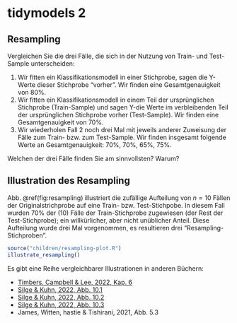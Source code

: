 # tidymodels 2



## Resampling


Vergleichen Sie die drei Fälle, die sich in der Nutzung von Train- und Test-Sample unterscheiden:

1. Wir fitten ein Klassifikationsmodell in einer Stichprobe, sagen die Y-Werte dieser Stichprobe "vorher". Wir finden eine Gesamtgenauigkeit von 80%.
2. Wir fitten ein Klassifikationsmodell in einem Teil der ursprünglichen Stichprobe (Train-Sample) und sagen Y-die Werte im verbleibenden Teil der ursprünglichen Stichprobe vorher (Test-Sample). Wir finden eine Gesamtgenauigkeit von 70%.
3. Wir wiederholen Fall 2 noch drei Mal mit jeweils anderer Zuweisung der Fälle zum Train- bzw. zum Test-Sample. Wir finden insgesamt folgende Werte an Gesamtgenauigkeit: 70%, 70%, 65%, 75%.


Welchen der drei Fälle finden Sie am sinnvollsten? Warum?



## Illustration des Resampling

Abb. \@ref(fig:resampling) illustriert die zufällige Aufteilung von $n=10$ Fällen der Originalstrichprobe auf eine Train- bzw. Test-Stichpobe. 
In diesem Fall wurden 70% der (10) Fälle der Train-Stichprobe zugewiesen (der Rest der Test-Stichprobe);
ein willkürlicher, aber nicht unüblicher Anteil.
Diese Aufteilung wurde drei Mal vorgenommen,
es resultieren drei "Resampling-Stichproben".


```r
source("children/resampling-plot.R")
illustrate_resampling()
```


Es gibt eine Reihe vergleichbarer Illustrationen in anderen Büchern:

- [Timbers, Campbell & Lee, 2022, Kap. 6](https://datasciencebook.ca/img/cv.png)
- [Silge & Kuhn, 2022, Abb. 10.1](https://datasciencebook.ca/img/cv.png)
- [Silge & Kuhn, 2022, Abb. 10.2](https://www.tmwr.org/premade/three-CV.svg)
- [Silge & Kuhn, 2022, Abb. 10.3](https://www.tmwr.org/premade/three-CV-iter.svg)
- James, Witten, hastie & Tishirani, 2021, Abb. 5.3
